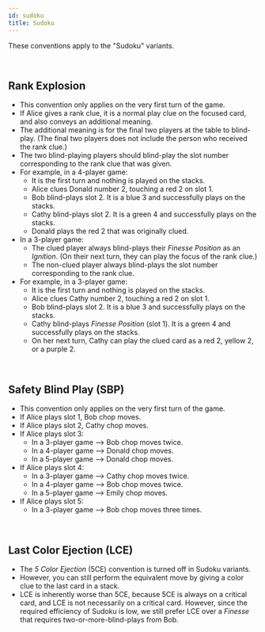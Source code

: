 ```yaml
---
id: sudoku
title: Sudoku
---
```


These conventions apply to the "Sudoku" variants.

<br />

## Rank Explosion

- This convention only applies on the very first turn of the game.
- If Alice gives a rank clue, it is a normal play clue on the focused card, and also conveys an additional meaning.
- The additional meaning is for the final two players at the table to blind-play. (The final two players does not include the person who received the rank clue.)
- The two blind-playing players should blind-play the slot number corresponding to the rank clue that was given.
- For example, in a 4-player game:
  - It is the first turn and nothing is played on the stacks.
  - Alice clues Donald number 2, touching a red 2 on slot 1.
  - Bob blind-plays slot 2. It is a blue 3 and successfully plays on the stacks.
  - Cathy blind-plays slot 2. It is a green 4 and successfully plays on the stacks.
  - Donald plays the red 2 that was originally clued.
- In a 3-player game:
  - The clued player always blind-plays their _Finesse Position_ as an _Ignition_. (On their next turn, they can play the focus of the rank clue.)
  - The non-clued player always blind-plays the slot number corresponding to the rank clue.
- For example, in a 3-player game:
  - It is the first turn and nothing is played on the stacks.
  - Alice clues Cathy number 2, touching a red 2 on slot 1.
  - Bob blind-plays slot 2. It is a blue 3 and successfully plays on the stacks.
  - Cathy blind-plays _Finesse Position_ (slot 1). It is a green 4 and successfully plays on the stacks.
  - On her next turn, Cathy can play the clued card as a red 2, yellow 2, or a purple 2.

<br>

## Safety Blind Play (SBP)

- This convention only applies on the very first turn of the game.
- If Alice plays slot 1, Bob chop moves.
- If Alice plays slot 2, Cathy chop moves.
- If Alice plays slot 3:
  - In a 3-player game --> Bob chop moves twice.
  - In a 4-player game --> Donald chop moves.
  - In a 5-player game --> Donald chop moves.
- If Alice plays slot 4:
  - In a 3-player game --> Cathy chop moves twice.
  - In a 4-player game --> Bob chop moves twice.
  - In a 5-player game --> Emily chop moves.
- If Alice plays slot 5:
  - In a 3-player game --> Bob chop moves three times.

<br>

## Last Color Ejection (LCE)

- The _5 Color Ejection_ (5CE) convention is turned off in Sudoku variants.
- However, you can still perform the equivalent move by giving a color clue to the last card in a stack.
- LCE is inherently worse than 5CE, because 5CE is always on a critical card, and LCE is not necessarily on a critical card. However, since the required efficiency of Sudoku is low, we still prefer LCE over a _Finesse_ that requires two-or-more-blind-plays from Bob.
